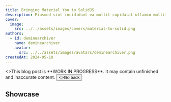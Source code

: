 ```yaml
---
title: Bringing Material You to SolidJS
description: Eiusmod sint incididunt ea mollit cupidatat ullamco mollit labore laborum ea sit consectetur.
cover:
  image:
    src: ../../assets/images/covers/material-to-solid.png
authors:
  - id: deminearchiver
    name: deminearchiver
    avatar:
      src: ../../assets/images/avatars/deminearchiver.png
createdAt: 2024-05-18
---
```



<Aside variant="caution">
  <>This blog post is **WORK IN PROGRESS**. It may contain unfinished and inaccurate content.</>
  <Button
    slot="action"
    variant="error"
    class="not-content"
    href="/blog">
      <ArrowBackIcon slot="leading" width={18} height={18} />
      <>Go back</>
  </Button>
</Aside>

## Showcase
